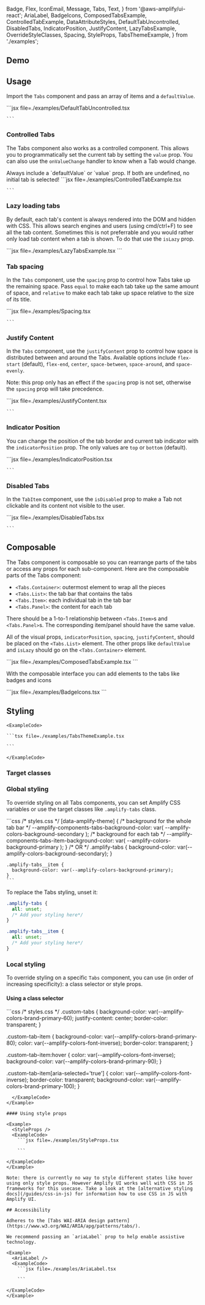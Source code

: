   Badge,
  Flex,
  IconEmail,
  Message,
  Tabs,
  Text,
} from '@aws-amplify/ui-react';
  AriaLabel,
  BadgeIcons,
  ComposedTabsExample,
  ControlledTabExample,
  DataAttributeStyles,
  DefaultTabUncontrolled,
  DisabledTabs,
  IndicatorPosition,
  JustifyContent,
  LazyTabsExample,
  OverrideStyleClasses,
  Spacing,
  StyleProps,
  TabsThemeExample,
} from './examples';

## Demo

<TabsDemo />

## Usage

Import the `Tabs` component and pass an array of items and a `defaultValue`.

<Example>
  <DefaultTabUncontrolled />
  <ExampleCode>
    ```jsx file=./examples/DefaultTabUncontrolled.tsx

    ```

</ExampleCode>
</Example>

### Controlled Tabs

The Tabs component also works as a controlled component. This allows you to programmatically set the current tab by setting the `value` prop. You can also use the `onValueChange` handler to know when a Tab would change.

<Message colorTheme="info">
Always include a `defaultValue` or `value` prop. If both are undefined, no initial tab is selected!
</Message>

<Example>
  <ControlledTabExample />
  <ExampleCode>
    ```jsx file=./examples/ControlledTabExample.tsx

    ```

</ExampleCode>
</Example>

### Lazy loading tabs

By default, each tab's content is always rendered into the DOM and hidden with CSS. This allows search engines and users (using cmd/ctrl+F) to see all the tab content. Sometimes this is not preferrable and you would rather only load tab content when a tab is shown. To do that use the `isLazy` prop. 

<Example>
<LazyTabsExample />
<ExampleCode>
```jsx file=./examples/LazyTabsExample.tsx
```
</ExampleCode>
</Example>


### Tab spacing

In the `Tabs` component, use the `spacing` prop to control how Tabs take up the remaining space. Pass `equal` to make each tab take up the same amount of space, and `relative` to make each tab take up space relative to the size of its title.

<Example>
  <Spacing />
  <ExampleCode>
    ```jsx file=./examples/Spacing.tsx

    ```

</ExampleCode>
</Example>

### Justify Content

In the `Tabs` component, use the `justifyContent` prop to control how space is distributed between and around the Tabs. Available options include `flex-start` (default), `flex-end`, `center`, `space-between`, `space-around`, and `space-evenly`.

Note: this prop only has an effect if the `spacing` prop is not set, otherwise the `spacing` prop will take precedence.

<Example>
  <JustifyContent />
  <ExampleCode>
    ```jsx file=./examples/JustifyContent.tsx

    ```

</ExampleCode>
</Example>


### Indicator Position

You can change the position of the tab border and current tab indicator with the `indicatorPosition` prop. The only values are `top` or `bottom` (default).

<Example>
  <IndicatorPosition />
  <ExampleCode>
    ```jsx file=./examples/IndicatorPosition.tsx

    ```

</ExampleCode>
</Example>

### Disabled Tabs

In the `TabItem` component, use the `isDisabled` prop to make a Tab not clickable and its content not visible to the user.

<Example>
  <DisabledTabs />
  <ExampleCode>
    ```jsx file=./examples/DisabledTabs.tsx

    ```

</ExampleCode>
</Example>

## Composable

The Tabs component is composable so you can rearrange parts of the tabs or access any props for each sub-component. Here are the composable parts of the Tabs component:

* `<Tabs.Container>`: outermost element to wrap all the pieces
* `<Tabs.List>`: the tab bar that contains the tabs
* `<Tabs.Item>`: each individual tab in the tab bar
* `<Tabs.Panel>`: the content for each tab

There should be a 1-to-1 relationship between `<Tabs.Item>`s and `<Tabs.Panel>`s. The corresponding item/panel should have the same value. 

All of the visual props, `indicatorPosition`, `spacing`, `justifyContent`, should be placed on the `<Tabs.List>` element. The other props like `defaultValue` and `isLazy` should go on the `<Tabs.Container>` element.

<Example>
<ComposedTabsExample />
<ExampleCode>
```jsx file=./examples/ComposedTabsExample.tsx
```
</ExampleCode>
</Example>

With the composable interface you can add elements to the tabs like badges and icons

<Example>
<BadgeIcons />
<ExampleCode>
```jsx file=./examples/BadgeIcons.tsx
```
</ExampleCode>
</Example>


## Styling

<ThemeExample component="Tabs">
  <Example>
    <TabsThemeExample />
    
    <ExampleCode>

    ```tsx file=./examples/TabsThemeExample.tsx

    ```

    </ExampleCode>
  </Example>
</ThemeExample>

### Target classes

<ComponentStyleDisplay componentName="Tabs" />

### Global styling

To override styling on all Tabs components, you can set Amplify CSS variables or use the target classes like `.amplify-tabs` class.

<Example className="global-tabs-example">
  <DefaultTabUncontrolled />
  <ExampleCode>
    ```css
    /* styles.css */
    [data-amplify-theme] {
      /* background for the whole tab bar */
      --amplify-components-tabs-background-color: var(
        --amplify-colors-background-secondary
      );
      /* background for each tab */
      --amplify-components-tabs-item-background-color: var(
        --amplify-colors-background-primary
      );
    }
    /* OR */
    .amplify-tabs {
      background-color: var(--amplify-colors-background-secondary);
    }

    .amplify-tabs__item {
      background-color: var(--amplify-colors-background-primary);
    }
    ```

</ExampleCode>
</Example>


To replace the Tabs styling, unset it:

```css
.amplify-tabs {
  all: unset;
  /* Add your styling here*/
}

.amplify-tabs__item {
  all: unset;
  /* Add your styling here*/
}
```

### Local styling

To override styling on a specific `Tabs` component, you can use (in order of increasing specificity): a class selector or style props.

#### Using a class selector

<Example>
  <OverrideStyleClasses />
  <ExampleCode>
```css
/* styles.css */
.custom-tabs {
  background-color: var(--amplify-colors-brand-primary-60);
  justify-content: center;
  border-color: transparent;
}

.custom-tab-item {
background-color: var(--amplify-colors-brand-primary-80);
color: var(--amplify-colors-font-inverse);
border-color: transparent;
}

.custom-tab-item:hover {
color: var(--amplify-colors-font-inverse);
background-color: var(--amplify-colors-brand-primary-90);
}

.custom-tab-item[aria-selected='true'] {
color: var(--amplify-colors-font-inverse);
border-color: transparent;
background-color: var(--amplify-colors-brand-primary-100);
}

```
  </ExampleCode>
</Example>

#### Using style props

<Example>
  <StyleProps />
  <ExampleCode>
    ```jsx file=./examples/StyleProps.tsx

    ```

</ExampleCode>
</Example>

Note: there is currently no way to style different states like hover using only style props. However Amplify UI works well with CSS in JS frameworks for this usecase. Take a look at the [alternative styling docs](/guides/css-in-js) for information how to use CSS in JS with Amplify UI.

## Accessibility

Adheres to the [Tabs WAI-ARIA design pattern](https://www.w3.org/WAI/ARIA/apg/patterns/tabs/).

We recommend passing an `ariaLabel` prop to help enable assistive technology.

<Example>
  <AriaLabel />
  <ExampleCode>
    ```jsx file=./examples/AriaLabel.tsx

    ```

</ExampleCode>
</Example>

